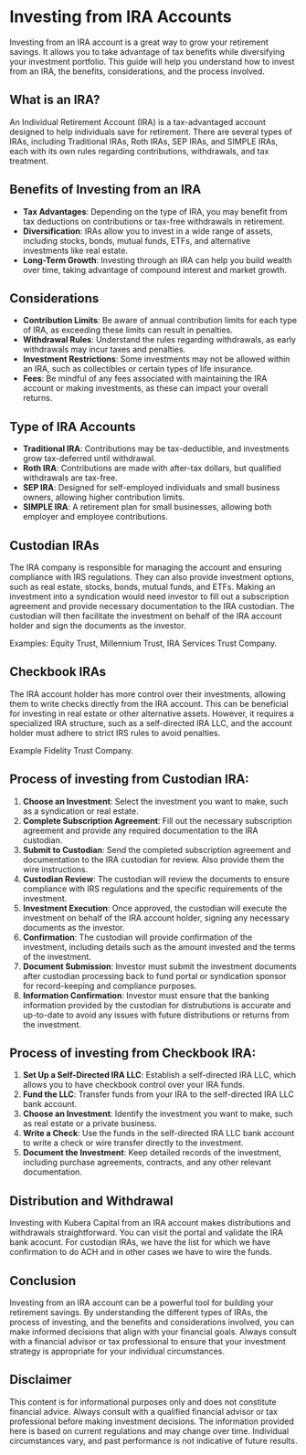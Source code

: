 # Investing from IRA Accounts

Investing from an IRA account is a great way to grow your retirement savings. It allows you to take advantage of tax benefits while diversifying your investment portfolio. This guide will help you understand how to invest from an IRA, the benefits, considerations, and the process involved.

## What is an IRA?
An Individual Retirement Account (IRA) is a tax-advantaged account designed to help individuals save for retirement. There are several types of IRAs, including Traditional IRAs, Roth IRAs, SEP IRAs, and SIMPLE IRAs, each with its own rules regarding contributions, withdrawals, and tax treatment.

## Benefits of Investing from an IRA
- **Tax Advantages**: Depending on the type of IRA, you may benefit from tax deductions on contributions or tax-free withdrawals in retirement.
- **Diversification**: IRAs allow you to invest in a wide range of assets, including stocks, bonds, mutual funds, ETFs, and alternative investments like real estate.
- **Long-Term Growth**: Investing through an IRA can help you build wealth over time, taking advantage of compound interest and market growth.

## Considerations
- **Contribution Limits**: Be aware of annual contribution limits for each type of IRA, as exceeding these limits can result in penalties.
- **Withdrawal Rules**: Understand the rules regarding withdrawals, as early withdrawals may incur taxes and penalties.
- **Investment Restrictions**: Some investments may not be allowed within an IRA, such as collectibles or certain types of life insurance.
- **Fees**: Be mindful of any fees associated with maintaining the IRA account or making investments, as these can impact your overall returns.

## Type of IRA Accounts
- **Traditional IRA**: Contributions may be tax-deductible, and investments grow tax-deferred until withdrawal.
- **Roth IRA**: Contributions are made with after-tax dollars, but qualified withdrawals are tax-free.
- **SEP IRA**: Designed for self-employed individuals and small business owners, allowing higher contribution limits.
- **SIMPLE IRA**: A retirement plan for small businesses, allowing both employer and employee contributions.

## Custodian IRAs 
The IRA company is responsible for managing the account and ensuring compliance with IRS regulations. They can also provide investment options, such as real estate, stocks, bonds, mutual funds, and ETFs.
Making an investment into a syndication would need investor to fill out a subscription agreement and provide necessary documentation to the IRA custodian. The custodian will then facilitate the investment on behalf of the IRA account holder and sign the documents as the investor.

Examples: Equity Trust, Millennium Trust, IRA Services Trust Company.

## Checkbook IRAs
The IRA account holder has more control over their investments, allowing them to write checks directly from the IRA account. This can be beneficial for investing in real estate or other alternative assets.
However, it requires a specialized IRA structure, such as a self-directed IRA LLC, and the account holder must adhere to strict IRS rules to avoid penalties.

Example Fidelity Trust Company.

## Process of investing from Custodian IRA:
1. **Choose an Investment**: Select the investment you want to make, such as a syndication or real estate.
2. **Complete Subscription Agreement**: Fill out the necessary subscription agreement and provide any required documentation to the IRA custodian.
3. **Submit to Custodian**: Send the completed subscription agreement and documentation to the IRA custodian for review. Also provide them the wire instructions.
4. **Custodian Review**: The custodian will review the documents to ensure compliance with IRS regulations and the specific requirements of the investment.
5. **Investment Execution**: Once approved, the custodian will execute the investment on behalf of the IRA account holder, signing any necessary documents as the investor.
6. **Confirmation**: The custodian will provide confirmation of the investment, including details such as the amount invested and the terms of the investment.
7. **Document Submission**: Investor must submit the investment documents after custodian processing back to fund portal or syndication sponsor for record-keeping and compliance purposes.
8. **Information Confirmation**: Investor must ensure that the banking information provided by the custodian for distrubutions is accurate and up-to-date to avoid any issues with future distributions or returns from the investment.

## Process of investing from Checkbook IRA:
1. **Set Up a Self-Directed IRA LLC**: Establish a self-directed IRA LLC, which allows you to have checkbook control over your IRA funds.
2. **Fund the LLC**: Transfer funds from your IRA to the self-directed IRA LLC bank account.
3. **Choose an Investment**: Identify the investment you want to make, such as real estate or a private business.
4. **Write a Check**: Use the funds in the self-directed IRA LLC bank account to write a check or wire transfer directly to the investment.
5. **Document the Investment**: Keep detailed records of the investment, including purchase agreements, contracts, and any other relevant documentation.

## Distribution and Withdrawal
Investing with Kubera Capital from an IRA account makes distributions and withdrawals straightforward. You can visit the portal and validate the IRA bank acocunt.
For custodian IRAs, we have the list for which we have confirmation to do ACH and in other cases we have to wire the funds.

## Conclusion
Investing from an IRA account can be a powerful tool for building your retirement savings. By understanding the different types of IRAs, the process of investing, and the benefits and considerations involved, you can make informed decisions that align with your financial goals. Always consult with a financial advisor or tax professional to ensure that your investment strategy is appropriate for your individual circumstances.
## Disclaimer
This content is for informational purposes only and does not constitute financial advice. Always consult with a qualified financial advisor or tax professional before making investment decisions. The information provided here is based on current regulations and may change over time. Individual circumstances vary, and past performance is not indicative of future results.